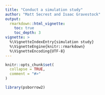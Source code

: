 ```yaml
---
title: "Conduct a simulation study"
author: "Matt Secrest and Isaac Gravestock"
output:   
  rmarkdown::html_vignette:
    toc: true
    toc_depth: 3
vignette: >
  %\VignetteIndexEntry{simulation study}
  %\VignetteEngine{knitr::rmarkdown}
  %\VignetteEncoding{UTF-8}
---
```


```r
knitr::opts_chunk$set(
  collapse = TRUE,
  comment = "#>"
)
```

```r
library(psborrow2)
```
